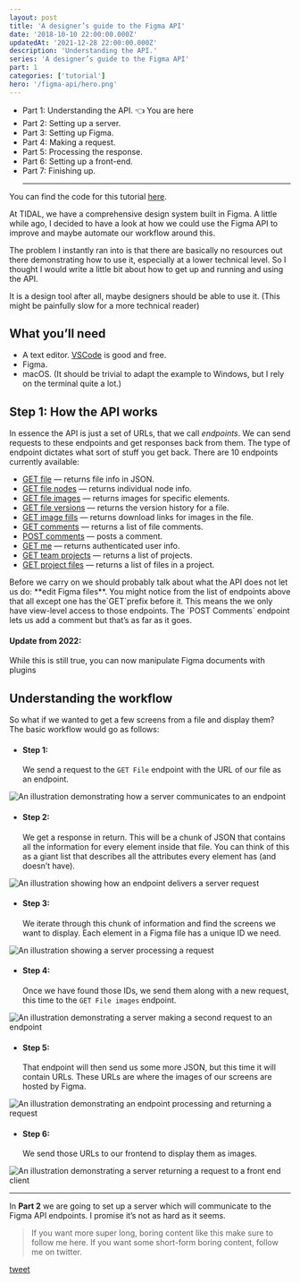 ```yaml
---
layout: post
title: 'A designer’s guide to the Figma API'
date: '2018-10-10 22:00:00.000Z'
updatedAt: '2021-12-28 22:00:00.000Z'
description: 'Understanding the API.'
series: 'A designer’s guide to the Figma API'
part: 1
categories: ['tutorial']
hero: '/figma-api/hero.png'
---
```



- Part 1: <Link className="ext-link" href="/writing/2018-10-10-a-designer-s-guide-to-the-figma-api-1-7">Understanding the API.</Link> 👈 You are here
- Part 2: <Link className="ext-link" href="/writing/2018-10-10-a-designer-s-guide-to-the-figma-api-2-7">Setting up a server.</Link>
- Part 3: <Link className="ext-link" href="/writing/2018-10-10-a-designer-s-guide-to-the-figma-api-3-7">Setting up Figma.</Link>
- Part 4: <Link className="ext-link" href="/writing/2018-10-10-a-designer-s-guide-to-the-figma-api-4-7">Making a request. </Link>
- Part 5: <Link className="ext-link" href="/writing/2018-10-10-a-designer-s-guide-to-the-figma-api-5-7">Processing the response.</Link>
- Part 6: <Link className="ext-link" href="/writing/2018-10-10-a-designer-s-guide-to-the-figma-api-6-7">Setting up a front-end.</Link>
- Part 7: <Link className="ext-link" href="/writing/2018-10-10-a-designer-s-guide-to-the-figma-api-7-7">Finishing up. </Link>
  <hr />

You can find the code for this tutorial [here](https://github.com/danhollick/FigmaAPIThing).

At TIDAL, we have a comprehensive design system built in Figma. A little while ago, I decided to have a look at how we could use the Figma API to improve and maybe automate our workflow around this.

The problem I instantly ran into is that there are basically no resources out there demonstrating how to use it, especially at a lower technical level. So I thought I would write a little bit about how to get up and running and using the API.

It is a design tool after all, maybe designers should be able to use it. (This might be painfully slow for a more technical reader)

## What you’ll need

- A text editor. [VSCode](https://code.visualstudio.com/) is good and free.
- Figma.
- macOS. (It should be trivial to adapt the example to Windows, but I rely on the terminal quite a lot.)

## Step 1: How the API works

In essence the API is just a set of URLs, that we call _endpoints_. We can send requests to these endpoints and get responses back from them. The type of endpoint dictates what sort of stuff you get back. There are 10 endpoints currently available:

- [GET file](https://www.figma.com/developers/docs#files-endpoint) — returns file info in JSON.
- [GET file nodes](https://www.figma.com/developers/docs#nodes-endpoint) — returns individual node info.
- [GET file images](https://www.figma.com/developers/docs#images-endpoint) — returns images for specific elements.
- [GET file versions](https://www.figma.com/developers/docs#get-file-versions-endpoint) — returns the version history for a file.
- [GET image fills](https://www.figma.com/developers/docs#get-image-fills-endpoint) — returns download links for images in the file.
- [GET comments](https://www.figma.com/developers/docs#get-comments-endpoint) — returns a list of file comments.
- [POST comments](https://www.figma.com/developers/docs#post-comments-endpoint) — posts a comment.
- [GET me](https://www.figma.com/developers/docs#get-me-endpoint) — returns authenticated user info.
- [GET team projects](https://www.figma.com/developers/docs#get-team-projects-endpoint) — returns a list of projects.
- [GET project files](https://www.figma.com/developers/docs#get-project-files-endpoint) — returns a list of files in a project.

<Callout>
  Before we carry on we should probably talk about what the API does not let us
  do: **edit Figma files**.
  You might notice from the list of endpoints
  above that all except one has the`GET`prefix before it. This means the
  we only have view-level access to those endpoints. The `POST
  Comments` endpoint lets us add a comment but that’s as far as it goes.

#### Update from 2022:

While this is still true, you can now manipulate Figma documents with plugins

</Callout>

## Understanding the workflow

So what if we wanted to get a few screens from a file and display them? The basic workflow would go as follows:

- #### Step 1:
  We send a request to the `GET File` endpoint with the URL of our file as an endpoint.

![An illustration demonstrating how a server communicates to an endpoint](/figma-api/part-1/step1.png)

- #### Step 2:
  We get a response in return. This will be a chunk of JSON that contains all the information for every element inside that file. You can think of this as a giant list that describes all the attributes every element has (and doesn’t have).

![An illustration showing how an endpoint delivers a server request](/figma-api/part-1/step2.png)

- #### Step 3:
  We iterate through this chunk of information and find the screens we want to display. Each element in a Figma file has a unique ID we need.

![An illustration showing a server processing a request](/figma-api/part-1/step3.png)

- #### Step 4:
  Once we have found those IDs, we send them along with a new request, this time to the `GET File images` endpoint.

![An illustration demonstrating a server making a second request to an endpoint](/figma-api/part-1/step4.png)

- #### Step 5:
  That endpoint will then send us some more JSON, but this time it will contain URLs. These URLs are where the images of our screens are hosted by Figma.

![An illustration demonstrating an endpoint processing and returning a request](/figma-api/part-1/step5.png)

- #### Step 6:
  We send those URLs to our frontend to display them as images.

![An illustration demonstrating a server returning a request to a front end client](/figma-api/part-1/step6.png)

---

In **Part 2** we are going to set up a server which will communicate to the Figma API endpoints. I promise it’s not as hard as it seems.

> If you want more super long, boring content like this make sure to follow me here. If you want some short-form boring content, follow me on twitter.

[tweet](https://twitter.com/DanHollick/status/972561872284274688?ref_src=twsrc%5Etfw%7Ctwcamp%5Etweetembed&ref_url=https%3A%2F%2Fcdn.embedly.com%2Fwidgets%2Fmedia.html%3Ftype%3Dtext%252Fhtml%26key%3Da19fcc184b9711e1b4764040d3dc5c07%26schema%3Dtwitter%26url%3Dhttps%253A%2F%2Ftwitter.com%2Fdanhollick%2Fstatus%2F972561872284274688%26image%3Dhttps%253A%2F%2Fi.embed.ly%2F1%2Fimage%253Furl%253Dhttps%25253A%25252F%25252Fpbs.twimg.com%25252Fprofile_images%25252F772716760420192256%25252FzolPi_ki_400x400.jpg%2526key%253Da19fcc184b9711e1b4764040d3dc5c07)
